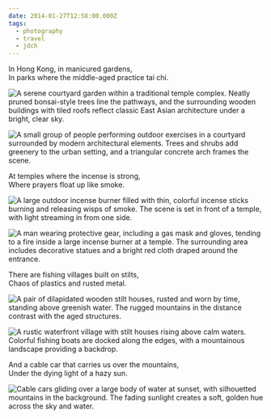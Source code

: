 ```yaml
---
date: 2014-01-27T12:58:00.000Z
tags:
  - photography
  - travel
  - jdch
---
```

In Hong Kong, in manicured gardens,<br/>
In parks where the middle-aged practice tai chi.

![A serene courtyard garden within a traditional temple complex. Neatly pruned bonsai-style trees line the pathways, and the surrounding wooden buildings with tiled roofs reflect classic East Asian architecture under a bright, clear sky.](../../assets/photos/20140125-IMG_2787.jpg)

![A small group of people performing outdoor exercises in a courtyard surrounded by modern architectural elements. Trees and shrubs add greenery to the urban setting, and a triangular concrete arch frames the scene.](../../assets/photos/20140125-IMG_2646.jpg)

At temples where the incense is strong,<br/>
Where prayers float up like smoke.

![A large outdoor incense burner filled with thin, colorful incense sticks burning and releasing wisps of smoke. The scene is set in front of a temple, with light streaming in from one side.](../../assets/photos/20140124-IMG_2373.jpg)

![A man wearing protective gear, including a gas mask and gloves, tending to a fire inside a large incense burner at a temple. The surrounding area includes decorative statues and a bright red cloth draped around the entrance.](../../assets/photos/20140125-IMG_2815.jpg)

There are fishing villages built on stilts,<br/>
Chaos of plastics and rusted metal.

![A pair of dilapidated wooden stilt houses, rusted and worn by time, standing above greenish water. The rugged mountains in the distance contrast with the aged structures.](../../assets/photos/20140126-IMG_3082.jpg)

![A rustic waterfront village with stilt houses rising above calm waters. Colorful fishing boats are docked along the edges, with a mountainous landscape providing a backdrop.](../../assets/photos/20140126-IMG_3085.jpg)

And a cable car that carries us over the mountains,<br/>
Under the dying light of a hazy sun.

![Cable cars gliding over a large body of water at sunset, with silhouetted mountains in the background. The fading sunlight creates a soft, golden hue across the sky and water.](../../assets/photos/20140126-IMG_3115.jpg)